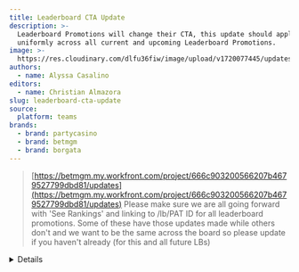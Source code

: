 ```yaml
---
title: Leaderboard CTA Update
description: >-
  Leaderboard Promotions will change their CTA, this update should apply
  uniformly across all current and upcoming Leaderboard Promotions.
image: >-
  https://res.cloudinary.com/dlfu36fiw/image/upload/v1720077445/updates/leaderboard-cta-update/MPP-1080x486_abp7dh.jpg
authors:
  - name: Alyssa Casalino
editors:
  - name: Christian Almazora
slug: leaderboard-cta-update
source:
  platform: teams
brands:
  - brand: partycasino
  - brand: betmgm
  - brand: borgata
---
```


> [https://betmgm.my.workfront.com/project/666c903200566207b4679527799dbd81/updates](https://betmgm.my.workfront.com/project/666c903200566207b4679527799dbd81/updates) Please make sure we are all going forward with 'See Rankings' and linking to /lb/PAT ID for all leaderboard promotions. Some of these have those updates made while others don't and we want to be the same across the board so please update if you haven't already (for this and all future LBs)

<Details summary="Source">
  ![](https://res.cloudinary.com/dlfu36fiw/image/upload/v1720078444/updates/leaderboard-cta-update/leaderboard-cta_dgtmha.jpg)
</Details>

